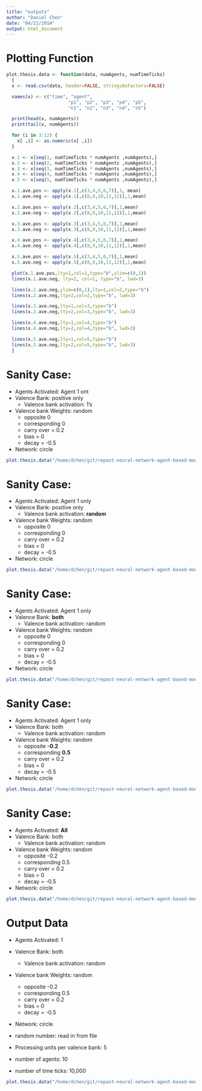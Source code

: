 ```yaml
---
title: "outputs"
author: "Daniel Chen"
date: "04/22/2014"
output: html_document
---
```

# Plotting Function
```r
plot.thesis.data <- function(data, numAgents, numTimeTicks)
  {
  x <- read.csv(data, header=FALSE, stringsAsFactors=FALSE)

  names(x) <- c("time", "agent",
                       "p1", "p2", "p3", "p4", "p5",
                       "n1", "n2", "n3", "n4", "n5")

  print(head(x, numAgents))
  print(tail(x, numAgents))

  for (i in 3:12) {
    x[ ,i] <- as.numeric(x[ ,i])
  }

  x.1 <- x[seq(1, numTimeTicks * numAgents ,numAgents),]
  x.2 <- x[seq(2, numTimeTicks * numAgents ,numAgents),]
  x.3 <- x[seq(3, numTimeTicks * numAgents ,numAgents),]
  x.4 <- x[seq(4, numTimeTicks * numAgents ,numAgents),]
  x.5 <- x[seq(5, numTimeTicks * numAgents ,numAgents),]

  x.1.ave.pos <- apply(x.1[,c(3,4,5,6,7)],1, mean)
  x.1.ave.neg <- apply(x.1[,c(8,9,10,11,12)],1,mean)

  x.2.ave.pos <- apply(x.2[,c(3,4,5,6,7)],1,mean)
  x.2.ave.neg <- apply(x.2[,c(8,9,10,11,12)],1,mean)

  x.3.ave.pos <- apply(x.3[,c(3,4,5,6,7)],1,mean)
  x.3.ave.neg <- apply(x.3[,c(8,9,10,11,12)],1,mean)

  x.4.ave.pos <- apply(x.4[,c(3,4,5,6,7)],1,mean)
  x.4.ave.neg <- apply(x.4[,c(8,9,10,11,12)],1,mean)

  x.5.ave.pos <- apply(x.5[,c(3,4,5,6,7)],1,mean)
  x.5.ave.neg <- apply(x.5[,c(8,9,10,11,12)],1,mean)

  plot(x.1.ave.pos,lty=1,col=1,type="b",ylim=c(0,1))
  lines(x.1.ave.neg, lty=2, col=1, type="b", lwd=3)

  lines(x.2.ave.neg,ylim=c(0,1),lty=1,col=2,type="b")
  lines(x.2.ave.neg,lty=2,col=2,type="b", lwd=3)

  lines(x.3.ave.neg,lty=1,col=3,type="b")
  lines(x.3.ave.neg,lty=2,col=3,type="b", lwd=3)

  lines(x.4.ave.neg,lty=1,col=4,type="b")
  lines(x.4.ave.neg,lty=2,col=4,type="b", lwd=3)

  lines(x.5.ave.neg,lty=1,col=5,type="b")
  lines(x.5.ave.neg,lty=2,col=5,type="b", lwd=3)
  }
```

# Sanity Case:
- Agents Activated: Agent 1 ont
- Valence Bank: positive only
    - Valence bank activation: 1's
- Valence bank Weights: random
    - opposite 0
    - corresponding 0
    - carry over = 0.2
    - bias = 0
    - decay = -0.5
- Network: circle

```r
plot.thesis.data("/home/dchen/git/repast-neural-network-agent-based-model/R/data/agent1pos1.csv", 10, 10)
```

# Sanity Case:
- Agents Activated: Agent 1 only
- Valence Bank: positive only
    - Valence bank activation: **random**
- Valence bank Weights: random
    - opposite 0
    - corresponding 0
    - carry over = 0.2
    - bias = 0
    - decay = -0.5
- Network: circle


```r
plot.thesis.data("/home/dchen/git/repast-neural-network-agent-based-model/R/data/agent1posrandom.csv", 10, 10)
```

# Sanity Case:
- Agents Activated: Agent 1 only
- Valence Bank: **both**
    - Valence bank activation: random
- Valence bank Weights: random
    - opposite 0
    - corresponding 0
    - carry over = 0.2
    - bias = 0
    - decay = -0.5
- Network: circle

```r
plot.thesis.data("/home/dchen/git/repast-neural-network-agent-based-model/R/data/agent1bothrandom.csv", 10, 10)
```

# Sanity Case:
- Agents Activated: Agent 1 only
- Valence Bank: both
    - Valence bank activation: random
- Valence bank Weights: random
    - opposite **-0.2**
    - corresponding **0.5**
    - carry over = 0.2
    - bias = 0
    - decay = -0.5
- Network: circle

```r
plot.thesis.data("/home/dchen/git/repast-neural-network-agent-based-model/R/data/agent1bothrandom-weights.csv", 10, 10)
```

# Sanity Case:
- Agents Activated: **All**
- Valence Bank: both
    - Valence bank activation: random
- Valence bank Weights: random
    - opposite -0.2
    - corresponding 0.5
    - carry over = 0.2
    - bias = 0
    - decay = -0.5
- Network: circle

```r
plot.thesis.data("/home/dchen/git/repast-neural-network-agent-based-model/R/data/randomvaluesetweight.csv", 10, 10)
```

# Output Data
- Agents Activated: 1
- Valence Bank: both
    - Valence bank activation: random
- Valence bank Weights: random
    - opposite -0.2
    - corresponding 0.5
    - carry over = 0.2
    - bias = 0
    - decay = -0.5
- Network: circle
- random number: read in from file

- Processing units per valence bank: 5
- number of agents: 10
- number of time ticks: 10,000

```r
plot.thesis.data("/home/dchen/git/repast-neural-network-agent-based-model/R/data/agent1-both-random-weights-10k.csv", 10, 10000)
```
